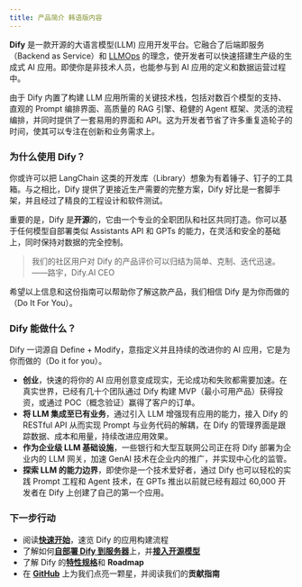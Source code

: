 ```yaml
---
title: 产品简介 韩语版内容
---
```


**Dify** 是一款开源的大语言模型(LLM) 应用开发平台。它融合了后端即服务（Backend as Service）和 [LLMOps](learn-more/extended-reading/what-is-llmops) 的理念，使开发者可以快速搭建生产级的生成式 AI 应用。即使你是非技术人员，也能参与到 AI 应用的定义和数据运营过程中。

由于 Dify 内置了构建 LLM 应用所需的关键技术栈，包括对数百个模型的支持、直观的 Prompt 编排界面、高质量的 RAG 引擎、稳健的 Agent 框架、灵活的流程编排，并同时提供了一套易用的界面和 API。这为开发者节省了许多重复造轮子的时间，使其可以专注在创新和业务需求上。

### 为什么使用 Dify？

你或许可以把 LangChain 这类的开发库（Library）想象为有着锤子、钉子的工具箱。与之相比，Dify 提供了更接近生产需要的完整方案，Dify 好比是一套脚手架，并且经过了精良的工程设计和软件测试。

重要的是，Dify 是**开源**的，它由一个专业的全职团队和社区共同打造。你可以基于任何模型自部署类似 Assistants API 和 GPTs 的能力，在灵活和安全的基础上，同时保持对数据的完全控制。

> 我们的社区用户对 Dify 的产品评价可以归结为简单、克制、迭代迅速。\
> ——路宇，Dify.AI CEO

希望以上信息和这份指南可以帮助你了解这款产品，我们相信 Dify 是为你而做的（Do It For You）。

### Dify 能做什么？

<Info>
Dify 一词源自 Define + Modify，意指定义并且持续的改进你的 AI 应用，它是为你而做的（Do it for you）。
</Info>

* **创业**，快速的将你的 AI 应用创意变成现实，无论成功和失败都需要加速。在真实世界，已经有几十个团队通过 Dify 构建 MVP（最小可用产品）获得投资，或通过 POC（概念验证）赢得了客户的订单。
* **将 LLM 集成至已有业务**，通过引入 LLM 增强现有应用的能力，接入 Dify 的 RESTful API 从而实现 Prompt 与业务代码的解耦，在 Dify 的管理界面是跟踪数据、成本和用量，持续改进应用效果。
* **作为企业级 LLM 基础设施**，一些银行和大型互联网公司正在将 Dify 部署为企业内的 LLM 网关，加速 GenAI 技术在企业内的推广，并实现中心化的监管。
* **探索 LLM 的能力边界**，即使你是一个技术爱好者，通过 Dify 也可以轻松的实践 Prompt 工程和 Agent 技术，在 GPTs 推出以前就已经有超过 60,000 开发者在 Dify 上创建了自己的第一个应用。

### 下一步行动

* 阅读[**快速开始**](/zh-hans/guides/application-orchestrate/creating-an-application)，速览 Dify 的应用构建流程
* 了解如何[**自部署 Dify 到服务器**](/zh-hans/getting-started/install-self-hosted/docker-compose)上，并[**接入开源模型**](/zh-hans/guides/model-configuration/)
* 了解 Dify 的[**特性规格**](/zh-hans/getting-started/readme/features-and-specifications/)和 **Roadmap**
* 在 [**GitHub**](https://github.com/langgenius/dify) 上为我们点亮一颗星，并阅读我们的**贡献指南**
